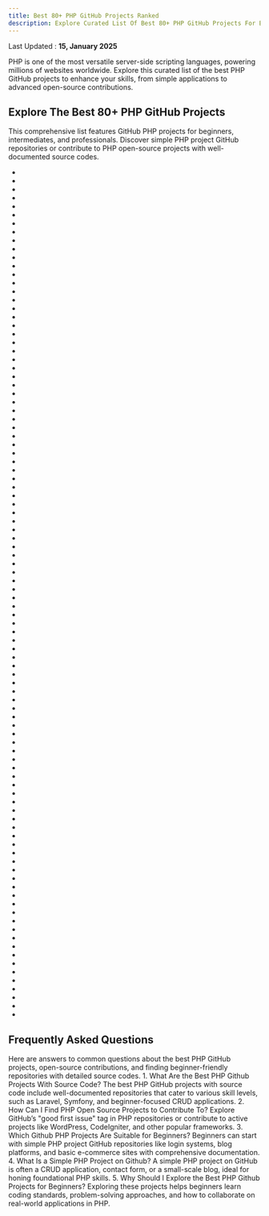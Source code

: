 ```yaml
---
title: Best 80+ PHP GitHub Projects Ranked
description: Explore Curated List Of Best 80+ PHP GitHub Projects For Beginners, Intermediates And Advanced Developers.
---
```

Last Updated : __15, January 2025__

PHP is one of the most versatile server-side scripting languages, powering millions of websites worldwide. Explore this curated list of the best PHP GitHub projects to enhance your skills, from simple applications to advanced open-source contributions.

## Explore The Best 80+ PHP GitHub Projects

This comprehensive list features GitHub PHP projects for beginners, intermediates, and professionals. Discover simple PHP project GitHub repositories or contribute to PHP open-source projects with well-documented source codes.

- <Badge owner="laravel" repoName="laravel" stars="https://img.shields.io/github/stars/laravel/laravel?style=flat&logoSize=auto" forks="https://img.shields.io/github/forks/laravel/laravel?style=flat&logoSize=auto"/>
- <Badge owner="danielmiessler" repoName="SecLists" stars="https://img.shields.io/github/stars/danielmiessler/SecLists?style=flat&logoSize=auto" forks="https://img.shields.io/github/forks/danielmiessler/SecLists?style=flat&logoSize=auto"/>
- <Badge owner="coollabsio" repoName="coolify" stars="https://img.shields.io/github/stars/coollabsio/coolify?style=flat&logoSize=auto" forks="https://img.shields.io/github/forks/coollabsio/coolify?style=flat&logoSize=auto"/>
- <Badge owner="laravel" repoName="framework" stars="https://img.shields.io/github/stars/laravel/framework?style=flat&logoSize=auto" forks="https://img.shields.io/github/forks/laravel/framework?style=flat&logoSize=auto"/>
- <Badge owner="blueimp" repoName="jQuery-File-Upload" stars="https://img.shields.io/github/stars/blueimp/jQuery-File-Upload?style=flat&logoSize=auto" forks="https://img.shields.io/github/forks/blueimp/jQuery-File-Upload?style=flat&logoSize=auto"/>
- <Badge owner="symfony" repoName="symfony" stars="https://img.shields.io/github/stars/symfony/symfony?style=flat&logoSize=auto" forks="https://img.shields.io/github/forks/symfony/symfony?style=flat&logoSize=auto"/>
- <Badge owner="composer" repoName="composer" stars="https://img.shields.io/github/stars/composer/composer?style=flat&logoSize=auto" forks="https://img.shields.io/github/forks/composer/composer?style=flat&logoSize=auto"/>
- <Badge owner="nextcloud" repoName="server" stars="https://img.shields.io/github/stars/nextcloud/server?style=flat&logoSize=auto" forks="https://img.shields.io/github/forks/nextcloud/server?style=flat&logoSize=auto"/>
- <Badge owner="fzaninotto" repoName="Faker" stars="https://img.shields.io/github/stars/fzaninotto/Faker?style=flat&logoSize=auto" forks="https://img.shields.io/github/forks/fzaninotto/Faker?style=flat&logoSize=auto"/>
- <Badge owner="guzzle" repoName="guzzle" stars="https://img.shields.io/github/stars/guzzle/guzzle?style=flat&logoSize=auto" forks="https://img.shields.io/github/forks/guzzle/guzzle?style=flat&logoSize=auto"/>
- <Badge owner="livewire" repoName="livewire" stars="https://img.shields.io/github/stars/livewire/livewire?style=flat&logoSize=auto" forks="https://img.shields.io/github/forks/livewire/livewire?style=flat&logoSize=auto"/>
- <Badge owner="DesignPatternsPHP" repoName="DesignPatternsPHP" stars="https://img.shields.io/github/stars/DesignPatternsPHP/DesignPatternsPHP?style=flat&logoSize=auto" forks="https://img.shields.io/github/forks/DesignPatternsPHP/DesignPatternsPHP?style=flat&logoSize=auto"/>
- <Badge owner="monicahq" repoName="monica" stars="https://img.shields.io/github/stars/monicahq/monica?style=flat&logoSize=auto" forks="https://img.shields.io/github/forks/monicahq/monica?style=flat&logoSize=auto"/>
- <Badge owner="PHPMailer" repoName="PHPMailer" stars="https://img.shields.io/github/stars/PHPMailer/PHPMailer?style=flat&logoSize=auto" forks="https://img.shields.io/github/forks/PHPMailer/PHPMailer?style=flat&logoSize=auto"/>
- <Badge owner="Seldaek" repoName="monolog" stars="https://img.shields.io/github/stars/Seldaek/monolog?style=flat&logoSize=auto" forks="https://img.shields.io/github/forks/Seldaek/monolog?style=flat&logoSize=auto"/>
- <Badge owner="matomo-org" repoName="matomo" stars="https://img.shields.io/github/stars/matomo-org/matomo?style=flat&logoSize=auto" forks="https://img.shields.io/github/forks/matomo-org/matomo?style=flat&logoSize=auto"/>
- <Badge owner="sebastianbergmann" repoName="phpunit" stars="https://img.shields.io/github/stars/sebastianbergmann/phpunit?style=flat&logoSize=auto" forks="https://img.shields.io/github/forks/sebastianbergmann/phpunit?style=flat&logoSize=auto"/>
- <Badge owner="WordPress" repoName="WordPress" stars="https://img.shields.io/github/stars/WordPress/WordPress?style=flat&logoSize=auto" forks="https://img.shields.io/github/forks/WordPress/WordPress?style=flat&logoSize=auto"/>
- <Badge owner="filamentphp" repoName="filament" stars="https://img.shields.io/github/stars/filamentphp/filament?style=flat&logoSize=auto" forks="https://img.shields.io/github/forks/filamentphp/filament?style=flat&logoSize=auto"/>
- <Badge owner="bcit-ci" repoName="CodeIgniter" stars="https://img.shields.io/github/stars/bcit-ci/CodeIgniter?style=flat&logoSize=auto" forks="https://img.shields.io/github/forks/bcit-ci/CodeIgniter?style=flat&logoSize=auto"/>
- <Badge owner="barryvdh" repoName="laravel-debugbar" stars="https://img.shields.io/github/stars/barryvdh/laravel-debugbar?style=flat&logoSize=auto" forks="https://img.shields.io/github/forks/barryvdh/laravel-debugbar?style=flat&logoSize=auto"/>
- <Badge owner="nikic" repoName="PHP-Parser" stars="https://img.shields.io/github/stars/nikic/PHP-Parser?style=flat&logoSize=auto" forks="https://img.shields.io/github/forks/nikic/PHP-Parser?style=flat&logoSize=auto"/>
- <Badge owner="easychen" repoName="howto-make-more-money" stars="https://img.shields.io/github/stars/easychen/howto-make-more-money?style=flat&logoSize=auto" forks="https://img.shields.io/github/forks/easychen/howto-make-more-money?style=flat&logoSize=auto"/>
- <Badge owner="briannesbitt" repoName="Carbon" stars="https://img.shields.io/github/stars/briannesbitt/Carbon?style=flat&logoSize=auto" forks="https://img.shields.io/github/forks/briannesbitt/Carbon?style=flat&logoSize=auto"/>
- <Badge owner="firefly-iii" repoName="firefly-iii" stars="https://img.shields.io/github/stars/firefly-iii/firefly-iii?style=flat&logoSize=auto" forks="https://img.shields.io/github/forks/firefly-iii/firefly-iii?style=flat&logoSize=auto"/>
- <Badge owner="koel" repoName="koel" stars="https://img.shields.io/github/stars/koel/koel?style=flat&logoSize=auto" forks="https://img.shields.io/github/forks/koel/koel?style=flat&logoSize=auto"/>
- <Badge owner="flarum" repoName="flarum" stars="https://img.shields.io/github/stars/flarum/flarum?style=flat&logoSize=auto" forks="https://img.shields.io/github/forks/flarum/flarum?style=flat&logoSize=auto"/>
- <Badge owner="BookStackApp" repoName="BookStack" stars="https://img.shields.io/github/stars/BookStackApp/BookStack?style=flat&logoSize=auto" forks="https://img.shields.io/github/forks/BookStackApp/BookStack?style=flat&logoSize=auto"/>
- <Badge owner="bagisto" repoName="bagisto" stars="https://img.shields.io/github/stars/bagisto/bagisto?style=flat&logoSize=auto" forks="https://img.shields.io/github/forks/bagisto/bagisto?style=flat&logoSize=auto"/>
- <Badge owner="erusev" repoName="parsedown" stars="https://img.shields.io/github/stars/erusev/parsedown?style=flat&logoSize=auto" forks="https://img.shields.io/github/forks/erusev/parsedown?style=flat&logoSize=auto"/>
- <Badge owner="getgrav" repoName="grav" stars="https://img.shields.io/github/stars/getgrav/grav?style=flat&logoSize=auto" forks="https://img.shields.io/github/forks/getgrav/grav?style=flat&logoSize=auto"/>
- <Badge owner="yiisoft" repoName="yii2" stars="https://img.shields.io/github/stars/yiisoft/yii2?style=flat&logoSize=auto" forks="https://img.shields.io/github/forks/yiisoft/yii2?style=flat&logoSize=auto"/>
- <Badge owner="barryvdh" repoName="laravel-ide-helper" stars="https://img.shields.io/github/stars/barryvdh/laravel-ide-helper?style=flat&logoSize=auto" forks="https://img.shields.io/github/forks/barryvdh/laravel-ide-helper?style=flat&logoSize=auto"/>
- <Badge owner="cachethq" repoName="cachet" stars="https://img.shields.io/github/stars/cachethq/cachet?style=flat&logoSize=auto" forks="https://img.shields.io/github/forks/cachethq/cachet?style=flat&logoSize=auto"/>
- <Badge owner="Intervention" repoName="image" stars="https://img.shields.io/github/stars/Intervention/image?style=flat&logoSize=auto" forks="https://img.shields.io/github/forks/Intervention/image?style=flat&logoSize=auto"/>
- <Badge owner="thephpleague" repoName="flysystem" stars="https://img.shields.io/github/stars/thephpleague/flysystem?style=flat&logoSize=auto" forks="https://img.shields.io/github/forks/thephpleague/flysystem?style=flat&logoSize=auto"/>
- <Badge owner="PHPOffice" repoName="PhpSpreadsheet" stars="https://img.shields.io/github/stars/PHPOffice/PhpSpreadsheet?style=flat&logoSize=auto" forks="https://img.shields.io/github/forks/PHPOffice/PhpSpreadsheet?style=flat&logoSize=auto"/>
- <Badge owner="filp" repoName="whoops" stars="https://img.shields.io/github/stars/filp/whoops?style=flat&logoSize=auto" forks="https://img.shields.io/github/forks/filp/whoops?style=flat&logoSize=auto"/>
- <Badge owner="vlucas" repoName="phpdotenv" stars="https://img.shields.io/github/stars/vlucas/phpdotenv?style=flat&logoSize=auto" forks="https://img.shields.io/github/forks/vlucas/phpdotenv?style=flat&logoSize=auto"/>
- <Badge owner="phpstan" repoName="phpstan" stars="https://img.shields.io/github/stars/phpstan/phpstan?style=flat&logoSize=auto" forks="https://img.shields.io/github/forks/phpstan/phpstan?style=flat&logoSize=auto"/>
- <Badge owner="PHP-CS-Fixer" repoName="PHP-CS-Fixer" stars="https://img.shields.io/github/stars/PHP-CS-Fixer/PHP-CS-Fixer?style=flat&logoSize=auto" forks="https://img.shields.io/github/forks/PHP-CS-Fixer/PHP-CS-Fixer?style=flat&logoSize=auto"/>
- <Badge owner="roots" repoName="sage" stars="https://img.shields.io/github/stars/roots/sage?style=flat&logoSize=auto" forks="https://img.shields.io/github/forks/roots/sage?style=flat&logoSize=auto"/>
- <Badge owner="ramsey" repoName="uuid" stars="https://img.shields.io/github/stars/ramsey/uuid?style=flat&logoSize=auto" forks="https://img.shields.io/github/forks/ramsey/uuid?style=flat&logoSize=auto"/>
- <Badge owner="phacility" repoName="phabricator" stars="https://img.shields.io/github/stars/phacility/phabricator?style=flat&logoSize=auto" forks="https://img.shields.io/github/forks/phacility/phabricator?style=flat&logoSize=auto"/>
- <Badge owner="SpartnerNL" repoName="Laravel-Excel" stars="https://img.shields.io/github/stars/SpartnerNL/Laravel-Excel?style=flat&logoSize=auto" forks="https://img.shields.io/github/forks/SpartnerNL/Laravel-Excel?style=flat&logoSize=auto"/>
- <Badge owner="piotrplenik" repoName="clean-code-php" stars="https://img.shields.io/github/stars/piotrplenik/clean-code-php?style=flat&logoSize=auto" forks="https://img.shields.io/github/forks/piotrplenik/clean-code-php?style=flat&logoSize=auto"/>
- <Badge owner="librespeed" repoName="speedtest" stars="https://img.shields.io/github/stars/librespeed/speedtest?style=flat&logoSize=auto" forks="https://img.shields.io/github/forks/librespeed/speedtest?style=flat&logoSize=auto"/>
- <Badge owner="spatie" repoName="laravel-permission" stars="https://img.shields.io/github/stars/spatie/laravel-permission?style=flat&logoSize=auto" forks="https://img.shields.io/github/forks/spatie/laravel-permission?style=flat&logoSize=auto"/>
- <Badge owner="slimphp" repoName="Slim" stars="https://img.shields.io/github/stars/slimphp/Slim?style=flat&logoSize=auto" forks="https://img.shields.io/github/forks/slimphp/Slim?style=flat&logoSize=auto"/>
- <Badge owner="thedevdojo" repoName="voyager" stars="https://img.shields.io/github/stars/thedevdojo/voyager?style=flat&logoSize=auto" forks="https://img.shields.io/github/forks/thedevdojo/voyager?style=flat&logoSize=auto"/>
- <Badge owner="docker" repoName="labs" stars="https://img.shields.io/github/stars/docker/labs?style=flat&logoSize=auto" forks="https://img.shields.io/github/forks/docker/labs?style=flat&logoSize=auto"/>
- <Badge owner="magento" repoName="magento2" stars="https://img.shields.io/github/stars/magento/magento2?style=flat&logoSize=auto" forks="https://img.shields.io/github/forks/magento/magento2?style=flat&logoSize=auto"/>
- <Badge owner="PHPOffice" repoName="PHPExcel" stars="https://img.shields.io/github/stars/PHPOffice/PHPExcel?style=flat&logoSize=auto" forks="https://img.shields.io/github/forks/PHPOffice/PHPExcel?style=flat&logoSize=auto"/>
- <Badge owner="egulias" repoName="EmailValidator" stars="https://img.shields.io/github/stars/egulias/EmailValidator?style=flat&logoSize=auto" forks="https://img.shields.io/github/forks/egulias/EmailValidator?style=flat&logoSize=auto"/>
- <Badge owner="typecho" repoName="typecho" stars="https://img.shields.io/github/stars/typecho/typecho?style=flat&logoSize=auto" forks="https://img.shields.io/github/forks/typecho/typecho?style=flat&logoSize=auto"/>
- <Badge owner="tymondesigns" repoName="jwt-auth" stars="https://img.shields.io/github/stars/tymondesigns/jwt-auth?style=flat&logoSize=auto" forks="https://img.shields.io/github/forks/tymondesigns/jwt-auth?style=flat&logoSize=auto"/>
- <Badge owner="doctrine" repoName="inflector" stars="https://img.shields.io/github/stars/doctrine/inflector?style=flat&logoSize=auto" forks="https://img.shields.io/github/forks/doctrine/inflector?style=flat&logoSize=auto"/>
- <Badge owner="z-song" repoName="laravel-admin" stars="https://img.shields.io/github/stars/z-song/laravel-admin?style=flat&logoSize=auto" forks="https://img.shields.io/github/forks/z-song/laravel-admin?style=flat&logoSize=auto"/>
- <Badge owner="walkor" repoName="workerman" stars="https://img.shields.io/github/stars/walkor/workerman?style=flat&logoSize=auto" forks="https://img.shields.io/github/forks/walkor/workerman?style=flat&logoSize=auto"/>
- <Badge owner="doctrine" repoName="lexer" stars="https://img.shields.io/github/stars/doctrine/lexer?style=flat&logoSize=auto" forks="https://img.shields.io/github/forks/doctrine/lexer?style=flat&logoSize=auto"/>
- <Badge owner="snipe" repoName="snipe-it" stars="https://img.shields.io/github/stars/snipe/snipe-it?style=flat&logoSize=auto" forks="https://img.shields.io/github/forks/snipe/snipe-it?style=flat&logoSize=auto"/>
- <Badge owner="octobercms" repoName="october" stars="https://img.shields.io/github/stars/octobercms/october?style=flat&logoSize=auto" forks="https://img.shields.io/github/forks/octobercms/october?style=flat&logoSize=auto"/>
- <Badge owner="doctrine" repoName="instantiator" stars="https://img.shields.io/github/stars/doctrine/instantiator?style=flat&logoSize=auto" forks="https://img.shields.io/github/forks/doctrine/instantiator?style=flat&logoSize=auto"/>
- <Badge owner="phalcon" repoName="cphalcon" stars="https://img.shields.io/github/stars/phalcon/cphalcon?style=flat&logoSize=auto" forks="https://img.shields.io/github/forks/phalcon/cphalcon?style=flat&logoSize=auto"/>
- <Badge owner="YOURLS" repoName="YOURLS" stars="https://img.shields.io/github/stars/YOURLS/YOURLS?style=flat&logoSize=auto" forks="https://img.shields.io/github/forks/YOURLS/YOURLS?style=flat&logoSize=auto"/>
- <Badge owner="squizlabs" repoName="PHP_CodeSniffer" stars="https://img.shields.io/github/stars/squizlabs/PHP_CodeSniffer?style=flat&logoSize=auto" forks="https://img.shields.io/github/forks/squizlabs/PHP_CodeSniffer?style=flat&logoSize=auto"/>
- <Badge owner="mockery" repoName="mockery" stars="https://img.shields.io/github/stars/mockery/mockery?style=flat&logoSize=auto" forks="https://img.shields.io/github/forks/mockery/mockery?style=flat&logoSize=auto"/>
- <Badge owner="deployphp" repoName="deployer" stars="https://img.shields.io/github/stars/deployphp/deployer?style=flat&logoSize=auto" forks="https://img.shields.io/github/forks/deployphp/deployer?style=flat&logoSize=auto"/>
- <Badge owner="serbanghita" repoName="Mobile-Detect" stars="https://img.shields.io/github/stars/serbanghita/Mobile-Detect?style=flat&logoSize=auto" forks="https://img.shields.io/github/forks/serbanghita/Mobile-Detect?style=flat&logoSize=auto"/>
- <Badge owner="dompdf" repoName="dompdf" stars="https://img.shields.io/github/stars/dompdf/dompdf?style=flat&logoSize=auto" forks="https://img.shields.io/github/forks/dompdf/dompdf?style=flat&logoSize=auto"/>
- <Badge owner="php-fig" repoName="log" stars="https://img.shields.io/github/stars/php-fig/log?style=flat&logoSize=auto" forks="https://img.shields.io/github/forks/php-fig/log?style=flat&logoSize=auto"/>
- <Badge owner="w7corp" repoName="easywechat" stars="https://img.shields.io/github/stars/w7corp/easywechat?style=flat&logoSize=auto" forks="https://img.shields.io/github/forks/w7corp/easywechat?style=flat&logoSize=auto"/>
- <Badge owner="wallabag" repoName="wallabag" stars="https://img.shields.io/github/stars/wallabag/wallabag?style=flat&logoSize=auto" forks="https://img.shields.io/github/forks/wallabag/wallabag?style=flat&logoSize=auto"/>
- <Badge owner="digininja" repoName="DVWA" stars="https://img.shields.io/github/stars/digininja/DVWA?style=flat&logoSize=auto" forks="https://img.shields.io/github/forks/digininja/DVWA?style=flat&logoSize=auto"/>
- <Badge owner="tennc" repoName="webshell" stars="https://img.shields.io/github/stars/tennc/webshell?style=flat&logoSize=auto" forks="https://img.shields.io/github/forks/tennc/webshell?style=flat&logoSize=auto"/>
- <Badge owner="php-fig" repoName="container" stars="https://img.shields.io/github/stars/php-fig/container?style=flat&logoSize=auto" forks="https://img.shields.io/github/forks/php-fig/container?style=flat&logoSize=auto"/>
- <Badge owner="doctrine" repoName="orm" stars="https://img.shields.io/github/stars/doctrine/orm?style=flat&logoSize=auto" forks="https://img.shields.io/github/forks/doctrine/orm?style=flat&logoSize=auto"/>
- <Badge owner="FreshRSS" repoName="FreshRSS" stars="https://img.shields.io/github/stars/FreshRSS/FreshRSS?style=flat&logoSize=auto" forks="https://img.shields.io/github/forks/FreshRSS/FreshRSS?style=flat&logoSize=auto"/>
- <Badge owner="symfony" repoName="console" stars="https://img.shields.io/github/stars/symfony/console?style=flat&logoSize=auto" forks="https://img.shields.io/github/forks/symfony/console?style=flat&logoSize=auto"/>
- <Badge owner="bobthecow" repoName="psysh" stars="https://img.shields.io/github/stars/bobthecow/psysh?style=flat&logoSize=auto" forks="https://img.shields.io/github/forks/bobthecow/psysh?style=flat&logoSize=auto"/>
- <Badge owner="pestphp" repoName="pest" stars="https://img.shields.io/github/stars/pestphp/pest?style=flat&logoSize=auto" forks="https://img.shields.io/github/forks/pestphp/pest?style=flat&logoSize=auto"/>
- <Badge owner="swiftmailer" repoName="swiftmailer" stars="https://img.shields.io/github/stars/swiftmailer/swiftmailer?style=flat&logoSize=auto" forks="https://img.shields.io/github/forks/swiftmailer/swiftmailer?style=flat&logoSize=auto"/>
- <Badge owner="guyueyingmu" repoName="avbook" stars="https://img.shields.io/github/stars/guyueyingmu/avbook?style=flat&logoSize=auto" forks="https://img.shields.io/github/forks/guyueyingmu/avbook?style=flat&logoSize=auto"/>
- <Badge owner="doctrine" repoName="dbal" stars="https://img.shields.io/github/stars/doctrine/dbal?style=flat&logoSize=auto" forks="https://img.shields.io/github/forks/doctrine/dbal?style=flat&logoSize=auto"/>
- <Badge owner="helloqingfeng" repoName="Awsome-Front-End-learning-resource" stars="https://img.shields.io/github/stars/helloqingfeng/Awsome-Front-End-learning-resource?style=flat&logoSize=auto" forks="https://img.shields.io/github/forks/helloqingfeng/Awsome-Front-End-learning-resource?style=flat&logoSize=auto"/>
- <Badge owner="woocommerce" repoName="woocommerce" stars="https://img.shields.io/github/stars/woocommerce/woocommerce?style=flat&logoSize=auto" forks="https://img.shields.io/github/forks/woocommerce/woocommerce?style=flat&logoSize=auto"/>
- <Badge owner="Anankke" repoName="SSPanel-UIM" stars="https://img.shields.io/github/stars/Anankke/SSPanel-UIM?style=flat&logoSize=auto" forks="https://img.shields.io/github/forks/Anankke/SSPanel-UIM?style=flat&logoSize=auto"/>
- <Badge owner="phpDocumentor" repoName="ReflectionDocBlock" stars="https://img.shields.io/github/stars/phpDocumentor/ReflectionDocBlock?style=flat&logoSize=auto" forks="https://img.shields.io/github/forks/phpDocumentor/ReflectionDocBlock?style=flat&logoSize=auto"/>
- <Badge owner="assimon" repoName="dujiaoka" stars="https://img.shields.io/github/stars/assimon/dujiaoka?style=flat&logoSize=auto" forks="https://img.shields.io/github/forks/assimon/dujiaoka?style=flat&logoSize=auto"/>
- <Badge owner="googleapis" repoName="google-api-php-client" stars="https://img.shields.io/github/stars/googleapis/google-api-php-client?style=flat&logoSize=auto" forks="https://img.shields.io/github/forks/googleapis/google-api-php-client?style=flat&logoSize=auto"/>
- <Badge owner="dingo" repoName="api" stars="https://img.shields.io/github/stars/dingo/api?style=flat&logoSize=auto" forks="https://img.shields.io/github/forks/dingo/api?style=flat&logoSize=auto"/>
- <Badge owner="FriendsOfPHP" repoName="Goutte" stars="https://img.shields.io/github/stars/FriendsOfPHP/Goutte?style=flat&logoSize=auto" forks="https://img.shields.io/github/forks/FriendsOfPHP/Goutte?style=flat&logoSize=auto"/>
- <Badge owner="phpDocumentor" repoName="TypeResolver" stars="https://img.shields.io/github/stars/phpDocumentor/TypeResolver?style=flat&logoSize=auto" forks="https://img.shields.io/github/forks/phpDocumentor/TypeResolver?style=flat&logoSize=auto"/>
- <Badge owner="phpDocumentor" repoName="ReflectionCommon" stars="https://img.shields.io/github/stars/phpDocumentor/ReflectionCommon?style=flat&logoSize=auto" forks="https://img.shields.io/github/forks/phpDocumentor/ReflectionCommon?style=flat&logoSize=auto"/>
- <Badge owner="reactphp" repoName="reactphp" stars="https://img.shields.io/github/stars/reactphp/reactphp?style=flat&logoSize=auto" forks="https://img.shields.io/github/forks/reactphp/reactphp?style=flat&logoSize=auto"/>
- <Badge owner="uvdesk" repoName="community-skeleton" stars="https://img.shields.io/github/stars/uvdesk/community-skeleton?style=flat&logoSize=auto" forks="https://img.shields.io/github/forks/uvdesk/community-skeleton?style=flat&logoSize=auto"/>
- <Badge owner="sebastianbergmann" repoName="php-code-coverage" stars="https://img.shields.io/github/stars/sebastianbergmann/php-code-coverage?style=flat&logoSize=auto" forks="https://img.shields.io/github/forks/sebastianbergmann/php-code-coverage?style=flat&logoSize=auto"/>
- <Badge owner="myclabs" repoName="DeepCopy" stars="https://img.shields.io/github/stars/myclabs/DeepCopy?style=flat&logoSize=auto" forks="https://img.shields.io/github/forks/myclabs/DeepCopy?style=flat&logoSize=auto"/>
- <Badge owner="rectorphp" repoName="rector" stars="https://img.shields.io/github/stars/rectorphp/rector?style=flat&logoSize=auto" forks="https://img.shields.io/github/forks/rectorphp/rector?style=flat&logoSize=auto"/>
- <Badge owner="cakephp" repoName="cakephp" stars="https://img.shields.io/github/stars/cakephp/cakephp?style=flat&logoSize=auto" forks="https://img.shields.io/github/forks/cakephp/cakephp?style=flat&logoSize=auto"/>

## Frequently Asked Questions
Here are answers to common questions about the best PHP GitHub projects, open-source contributions, and finding beginner-friendly repositories with detailed source codes.
<Accordion type="single" collapsible>
  <AccordionItem value="item-1">
    <AccordionTrigger>1. What Are the Best PHP Github Projects With Source Code?</AccordionTrigger>
    <AccordionContent>
      The best PHP GitHub projects with source code include well-documented repositories that cater to various skill levels, such as Laravel, Symfony, and beginner-focused CRUD applications.
    </AccordionContent>
  </AccordionItem>
</Accordion>
<Accordion type="single" collapsible>
  <AccordionItem value="item-1">
    <AccordionTrigger>2. How Can I Find PHP Open Source Projects to Contribute To?</AccordionTrigger>
    <AccordionContent>
      Explore GitHub’s "good first issue" tag in PHP repositories or contribute to active projects like WordPress, CodeIgniter, and other popular frameworks.
    </AccordionContent>
  </AccordionItem>
</Accordion>
<Accordion type="single" collapsible>
  <AccordionItem value="item-1">
    <AccordionTrigger>3. Which Github PHP Projects Are Suitable for Beginners?</AccordionTrigger>
    <AccordionContent>
      Beginners can start with simple PHP project GitHub repositories like login systems, blog platforms, and basic e-commerce sites with comprehensive documentation.
    </AccordionContent>
  </AccordionItem>
</Accordion>
<Accordion type="single" collapsible>
  <AccordionItem value="item-1">
    <AccordionTrigger>4. What Is a Simple PHP Project on Github?</AccordionTrigger>
    <AccordionContent>
      A simple PHP project on GitHub is often a CRUD application, contact form, or a small-scale blog, ideal for honing foundational PHP skills.
    </AccordionContent>
  </AccordionItem>
</Accordion>
<Accordion type="single" collapsible>
  <AccordionItem value="item-1">
    <AccordionTrigger>5. Why Should I Explore the Best PHP Github Projects for Beginners?</AccordionTrigger>
    <AccordionContent>
      Exploring these projects helps beginners learn coding standards, problem-solving approaches, and how to collaborate on real-world applications in PHP.
    </AccordionContent>
  </AccordionItem>
</Accordion>